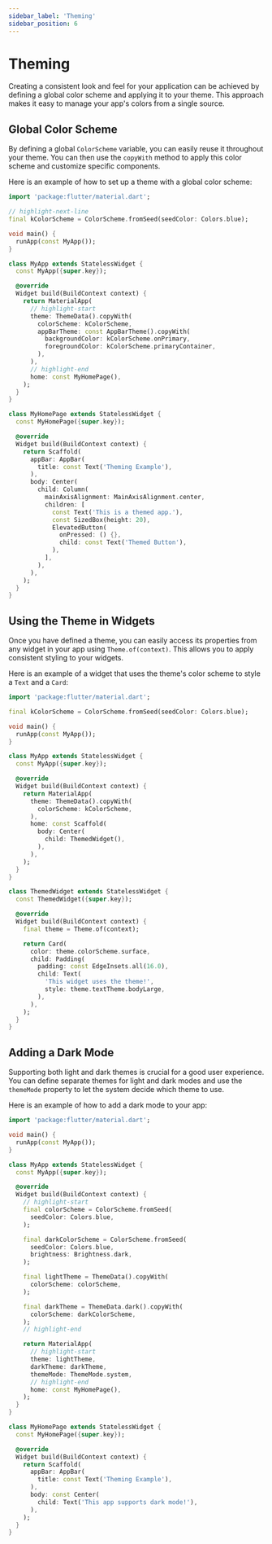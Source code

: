```yaml
---
sidebar_label: 'Theming'
sidebar_position: 6
---
```


# Theming

Creating a consistent look and feel for your application can be achieved by defining a global color scheme and applying it to your theme. This approach makes it easy to manage your app's colors from a single source.

## Global Color Scheme

By defining a global `ColorScheme` variable, you can easily reuse it throughout your theme. You can then use the `copyWith` method to apply this color scheme and customize specific components.

Here is an example of how to set up a theme with a global color scheme:

```dart
import 'package:flutter/material.dart';

// highlight-next-line
final kColorScheme = ColorScheme.fromSeed(seedColor: Colors.blue);

void main() {
  runApp(const MyApp());
}

class MyApp extends StatelessWidget {
  const MyApp({super.key});

  @override
  Widget build(BuildContext context) {
    return MaterialApp(
      // highlight-start
      theme: ThemeData().copyWith(
        colorScheme: kColorScheme,
        appBarTheme: const AppBarTheme().copyWith(
          backgroundColor: kColorScheme.onPrimary,
          foregroundColor: kColorScheme.primaryContainer,
        ),
      ),
      // highlight-end
      home: const MyHomePage(),
    );
  }
}

class MyHomePage extends StatelessWidget {
  const MyHomePage({super.key});

  @override
  Widget build(BuildContext context) {
    return Scaffold(
      appBar: AppBar(
        title: const Text('Theming Example'),
      ),
      body: Center(
        child: Column(
          mainAxisAlignment: MainAxisAlignment.center,
          children: [
            const Text('This is a themed app.'),
            const SizedBox(height: 20),
            ElevatedButton(
              onPressed: () {},
              child: const Text('Themed Button'),
            ),
          ],
        ),
      ),
    );
  }
}
```

## Using the Theme in Widgets

Once you have defined a theme, you can easily access its properties from any widget in your app using `Theme.of(context)`. This allows you to apply consistent styling to your widgets.

Here is an example of a widget that uses the theme's color scheme to style a `Text` and a `Card`:

```dart
import 'package:flutter/material.dart';

final kColorScheme = ColorScheme.fromSeed(seedColor: Colors.blue);

void main() {
  runApp(const MyApp());
}

class MyApp extends StatelessWidget {
  const MyApp({super.key});

  @override
  Widget build(BuildContext context) {
    return MaterialApp(
      theme: ThemeData().copyWith(
        colorScheme: kColorScheme,
      ),
      home: const Scaffold(
        body: Center(
          child: ThemedWidget(),
        ),
      ),
    );
  }
}

class ThemedWidget extends StatelessWidget {
  const ThemedWidget({super.key});

  @override
  Widget build(BuildContext context) {
    final theme = Theme.of(context);

    return Card(
      color: theme.colorScheme.surface,
      child: Padding(
        padding: const EdgeInsets.all(16.0),
        child: Text(
          'This widget uses the theme!',
          style: theme.textTheme.bodyLarge,
        ),
      ),
    );
  }
}
```

## Adding a Dark Mode

Supporting both light and dark themes is crucial for a good user experience. You can define separate themes for light and dark modes and use the `themeMode` property to let the system decide which theme to use.

Here is an example of how to add a dark mode to your app:

```dart
import 'package:flutter/material.dart';

void main() {
  runApp(const MyApp());
}

class MyApp extends StatelessWidget {
  const MyApp({super.key});

  @override
  Widget build(BuildContext context) {
    // highlight-start
    final colorScheme = ColorScheme.fromSeed(
      seedColor: Colors.blue,
    );

    final darkColorScheme = ColorScheme.fromSeed(
      seedColor: Colors.blue,
      brightness: Brightness.dark,
    );

    final lightTheme = ThemeData().copyWith(
      colorScheme: colorScheme,
    );

    final darkTheme = ThemeData.dark().copyWith(
      colorScheme: darkColorScheme,
    );
    // highlight-end

    return MaterialApp(
      // highlight-start
      theme: lightTheme,
      darkTheme: darkTheme,
      themeMode: ThemeMode.system,
      // highlight-end
      home: const MyHomePage(),
    );
  }
}

class MyHomePage extends StatelessWidget {
  const MyHomePage({super.key});

  @override
  Widget build(BuildContext context) {
    return Scaffold(
      appBar: AppBar(
        title: const Text('Theming Example'),
      ),
      body: const Center(
        child: Text('This app supports dark mode!'),
      ),
    );
  }
}
```